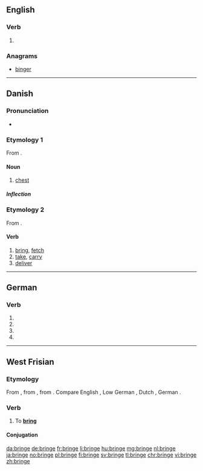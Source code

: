 {{also|brînge}}
==English==

===Verb===
{{head|en|verb}}

# {{obsolete spelling of|bring}}

===Anagrams===
* [[binger#English|binger]]

----

==Danish==

===Pronunciation===
* {{IPA|/brenɡə/|[ˈb̥ʁæŋə]|lang=da}}

===Etymology 1===
From {{etyl|non|da}} {{term|bringa|lang=non}}.

====Noun====
{{da-noun|n|r}}

# [[chest]]

=====Inflection=====
{{da-noun-infl|n|r}}

===Etymology 2===
From {{etyl|gml|da}} {{term|bringen|lang=gml}}.

====Verb====
{{da-verb|bring|bringe|bringer|bragte|er/har|bragt}}

# [[bring]], [[fetch]]
# [[take]], [[carry]]
# [[deliver]]

----

==German==

===Verb===
{{head|de}}

# {{de-verb form of|bringen|1|s|g}}
# {{de-verb form of|bringen|1|s|k1}}
# {{de-verb form of|bringen|3|s|k1}}
# {{de-verb form of|bringen|i|s}}

----

==West Frisian==

===Etymology===
From {{etyl|ofs|fy}} {{term|bringan|lang=ofs}}, from {{etyl|gem-pro|fy}} {{term/t|gem-pro|*bringaną}}, from {{etyl|ine-pro|fy}} {{term/t|ine-pro|*bhrenk}}. Compare English {{term|bring|lang=en}}, Low German {{term|bringen|lang=nds}}, Dutch {{term|brengen|lang=nl}}, German {{term|bringen|lang=de}}. 

===Verb===
{{head|fy|verb}}

# To '''[[bring]]'''

====Conjugation====
{{fy-conj|bring|bringst|bringt|bringe|brocht|brochtst|brocht|brochten|bringend|bring|hawwe|brocht}}

[[da:bringe]]
[[de:bringe]]
[[fr:bringe]]
[[li:bringe]]
[[hu:bringe]]
[[mg:bringe]]
[[nl:bringe]]
[[ja:bringe]]
[[no:bringe]]
[[pl:bringe]]
[[fi:bringe]]
[[sv:bringe]]
[[tl:bringe]]
[[chr:bringe]]
[[vi:bringe]]
[[zh:bringe]]